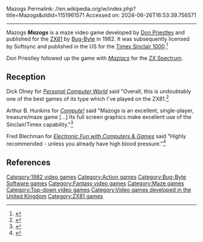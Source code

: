 Mazogs
Permalink: //en.wikipedia.org/w/index.php?title=Mazogs&oldid=1151961571
Accessed on: 2024-06-26T16:53:39.756571



------
Mazogs
{{short description|1982 video game}}
{{Infobox video game
| collapsible = 
| state = 
| italic title = 
| title = Mazogs
| image = Mazogs cover.jpg
| alt = 
| caption = 
| developer = [[Don Priestley]]  
| publisher = [[Bug-Byte]], Softsync
| series = 
| engine = 
| platforms = [[ZX81]], [[Timex Sinclair 1000]]
| released = 1982
| genre = Maze
| modes = 
}}
'''''Mazogs''''' is a maze video game developed by [[Don Priestley]] and published for the [[ZX81]] by [[Bug-Byte]] in 1982. It was subsequently licensed by Softsync and published in the US for the [[Timex Sinclair 1000]].<ref name='pcw17mar83'>{{cite magazine |title=Softly, softly|magazine=Popular Computing Weekly|issue=11|publisher=Sunshine Publications|date=17 March 1983|page=66|url=https://spectrumcomputing.co.uk/page.php?issue_id=2746&page=11|access-date=13 January 2023}}</ref>

Don Priestley followed up the game with ''[[Maziacs]]'' for the [[ZX Spectrum]].

==Reception==
Dick Olney for ''[[Personal Computer World]]'' said "Overall, this is undoubtably one of the best games of its type which I've played on the ZX81.<ref>{{Cite web|url=http://archive.org/details/PersonalComputerWorld1982-08|title=Personal Computer World (1982-08)|date=August 1, 1982|via=Internet Archive}}</ref>

Arthur B. Hunkins for ''[[Compute!]]'' said "Mazogs is an excellent, single-player, treasure/maze game [...] Its full screen graphics make excellent use of the Sinclair/Timex capability."<ref>{{Cite web|url=http://archive.org/details/1983-02-compute-magazine|title=Compute! Magazine Issue 033|date=February 1, 1983|via=Internet Archive}}</ref>

Fred Blechman for ''[[Electronic Fun with Computers & Games]]'' said "Highly recommended - unless you already have high blood pressure."<ref>{{Cite web|url=http://archive.org/details/Electronic_Fun_with_Computer_Games_Vol_01_No_09_1983-07_Fun_Games_Publishing_US|title=Electronic Fun with Computer & Games - Vol 01 No 09 (1983-07)(Fun & Games Publishing)(US)|date=July 1, 1983|via=Internet Archive}}</ref>

==References==
{{reflist}}

[[Category:1982 video games]]
[[Category:Action games]]
[[Category:Bug-Byte Software games]]
[[Category:Fantasy video games]]
[[Category:Maze games]]
[[Category:Top-down video games]]
[[Category:Video games developed in the United Kingdom]]
[[Category:ZX81 games]]